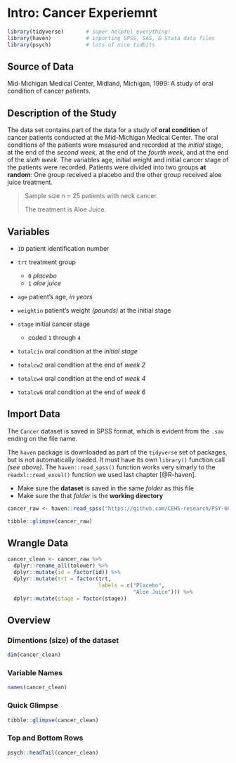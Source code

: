 # Intro: Cancer Experiemnt

```{r, message=FALSE, error=FALSE}
library(tidyverse)       # super helpful everything!
library(haven)           # inporting SPSS, SAS, & Stata data files
library(psych)           # lots of nice tidbits 
```



## Source of Data 

Mid-Michigan Medical Center, Midland, Michigan, 1999: A  study of oral condition of cancer patients.

## Description of the Study 

The data set contains part of the data for a study of **oral condition** of cancer patients conducted at the Mid-Michigan Medical Center.  The oral conditions of the patients were measured and recorded at the *initial* stage, at the end of the *second week*, at the end of the *fourth week*, and at the end of the *sixth week*.  The variables age, initial weight and initial cancer stage of the patients were recorded.  Patients were divided into two groups **at random**:  One group received a placebo and the other group received aloe juice treatment.


> Sample size n = 25 patients with neck cancer. 
>
> The treatment is Aloe Juice. 

## Variables 

* `ID` patient identification number

* `trt` treatment group 
    + `0` *placebo* 
    + `1` *aloe juice*

* `age` patient's age, *in years*

* `weightin` patient's weight *(pounds)* at the initial stage

* `stage`	initial cancer stage
    + coded `1` through `4`

* `totalcin` oral condition at the *initial stage*
* `totalcw2` oral condition at the end of *week 2*
* `totalcw4` oral condition at the end of *week 4*
* `totalcw6` oral condition at the end of *week 6*





## Import Data

The `Cancer` dataset is saved in SPSS format, which is evident from the `.sav` ending on the file name.

The `haven` package is downloaded as part of the `tidyverse` set of packages, but is not automatically loaded.  It must have its own `library()` function call *(see above)*.  The `haven::read_spss()` function works very simarly to the `readxl::read_excel()` function we used last chapter [@R-haven].

* Make sure the **dataset** is saved in the same *folder* as this file
* Make sure the that *folder* is the **working directory**

```{r}
cancer_raw <- haven::read_spss("https://github.com/CEHS-research/PSY-6600_students/raw/master/Data/Cancer.sav")
```


```{r}
tibble::glimpse(cancer_raw)
```


## Wrangle Data

```{r}
cancer_clean <- cancer_raw %>% 
  dplyr::rename_all(tolower) %>% 
  dplyr::mutate(id = factor(id)) %>% 
  dplyr::mutate(trt = factor(trt,
                             labels = c("Placebo", 
                                        "Aloe Juice"))) %>% 
  dplyr::mutate(stage = factor(stage))
```


## Overview


### Dimentions (size) of the dataset


```{r}
dim(cancer_clean)
```

### Variable Names

```{r}
names(cancer_clean)
```

### Quick Glimpse

```{r}
tibble::glimpse(cancer_clean)
```


### Top and Bottom Rows

```{r}
psych::headTail(cancer_clean)
```


